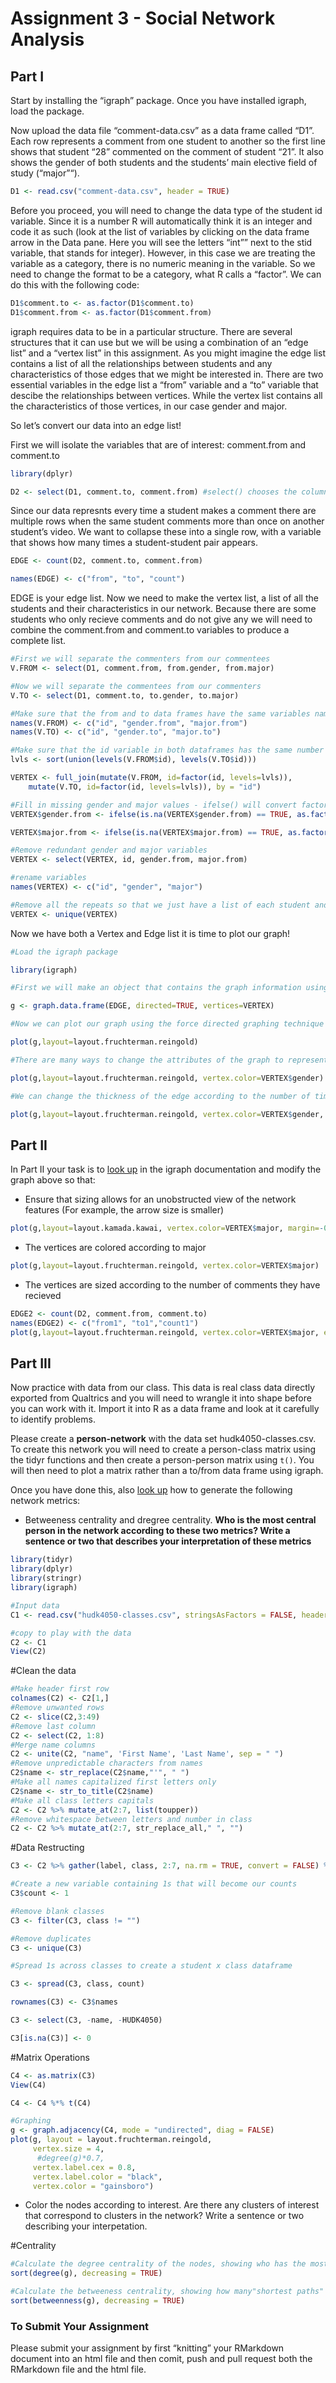 # Assignment 3 - Social Network Analysis

## Part I
Start by installing the "igraph" package. Once you have installed igraph, load the package.

Now upload the data file "comment-data.csv" as a data frame called "D1". Each row represents a comment from one student to another so the first line shows that student "28" commented on the comment of student "21". It also shows the gender of both students and the students' main elective field of study ("major"").

```r
D1 <- read.csv("comment-data.csv", header = TRUE)
```

Before you proceed, you will need to change the data type of the student id variable. Since it is a number R will automatically think it is an integer and code it as such (look at the list of variables by clicking on the data frame arrow in the Data pane. Here you will see the letters "int"" next to the stid variable, that stands for integer). However, in this case we are treating the variable as a category, there is no numeric meaning in the variable. So we need to change the format to be a category, what R calls a "factor". We can do this with the following code:

```r
D1$comment.to <- as.factor(D1$comment.to)
D1$comment.from <- as.factor(D1$comment.from)
```

igraph requires data to be in a particular structure. There are several structures that it can use but we will be using a combination of an "edge list" and a "vertex list" in this assignment. As you might imagine the edge list contains a list of all the relationships between students and any characteristics of those edges that we might be interested in. There are two essential variables in the edge list a "from" variable and a "to" variable that descibe the relationships between vertices. While the vertex list contains all the characteristics of those vertices, in our case gender and major.

So let's convert our data into an edge list!

First we will isolate the variables that are of interest: comment.from and comment.to

```r
library(dplyr)

D2 <- select(D1, comment.to, comment.from) #select() chooses the columns
```

Since our data represnts every time a student makes a comment there are multiple rows when the same student comments more than once on another student's video. We want to collapse these into a single row, with a variable that shows how many times a student-student pair appears.

```r

EDGE <- count(D2, comment.to, comment.from)

names(EDGE) <- c("from", "to", "count")

```

EDGE is your edge list. Now we need to make the vertex list, a list of all the students and their characteristics in our network. Because there are some students who only recieve comments and do not give any we will need to combine the comment.from and comment.to variables to produce a complete list.

```r
#First we will separate the commenters from our commentees
V.FROM <- select(D1, comment.from, from.gender, from.major)

#Now we will separate the commentees from our commenters
V.TO <- select(D1, comment.to, to.gender, to.major)

#Make sure that the from and to data frames have the same variables names
names(V.FROM) <- c("id", "gender.from", "major.from")
names(V.TO) <- c("id", "gender.to", "major.to")

#Make sure that the id variable in both dataframes has the same number of levels
lvls <- sort(union(levels(V.FROM$id), levels(V.TO$id)))

VERTEX <- full_join(mutate(V.FROM, id=factor(id, levels=lvls)),
    mutate(V.TO, id=factor(id, levels=lvls)), by = "id")

#Fill in missing gender and major values - ifelse() will convert factors to numerical values so convert to character
VERTEX$gender.from <- ifelse(is.na(VERTEX$gender.from) == TRUE, as.factor(as.character(VERTEX$gender.to)), as.factor(as.character(VERTEX$gender.from)))

VERTEX$major.from <- ifelse(is.na(VERTEX$major.from) == TRUE, as.factor(as.character(VERTEX$major.to)), as.factor(as.character(VERTEX$major.from)))

#Remove redundant gender and major variables
VERTEX <- select(VERTEX, id, gender.from, major.from)

#rename variables
names(VERTEX) <- c("id", "gender", "major")

#Remove all the repeats so that we just have a list of each student and their characteristics
VERTEX <- unique(VERTEX)

```

Now we have both a Vertex and Edge list it is time to plot our graph!

```r
#Load the igraph package

library(igraph)

#First we will make an object that contains the graph information using our two dataframes EDGE and VERTEX. Notice that we have made "directed = TRUE" - our graph is directed since comments are being given from one student to another.

g <- graph.data.frame(EDGE, directed=TRUE, vertices=VERTEX)

#Now we can plot our graph using the force directed graphing technique - our old friend Fruchertman-Reingold!

plot(g,layout=layout.fruchterman.reingold)

#There are many ways to change the attributes of the graph to represent different characteristics of the newtork. For example, we can color the nodes according to gender.

plot(g,layout=layout.fruchterman.reingold, vertex.color=VERTEX$gender)

#We can change the thickness of the edge according to the number of times a particular student has sent another student a comment.

plot(g,layout=layout.fruchterman.reingold, vertex.color=VERTEX$gender, edge.width=EDGE$count)

````

## Part II

In Part II your task is to [look up](http://igraph.org/r/) in the igraph documentation and modify the graph above so that:

* Ensure that sizing allows for an unobstructed view of the network features (For example, the arrow size is smaller)
```r

plot(g,layout=layout.kamada.kawai, vertex.color=VERTEX$major, margin=-0.2, edge.arrow.size = 0.5, edge.arrow.size = 0.5)

```

* The vertices are colored according to major
```r
plot(g,layout=layout.fruchterman.reingold, vertex.color=VERTEX$major)

```

* The vertices are sized according to the number of comments they have recieved
```r
EDGE2 <- count(D2, comment.from, comment.to)
names(EDGE2) <- c("from1", "to1","count1")
plot(g,layout=layout.fruchterman.reingold, vertex.color=VERTEX$major, edge.width=EDGE2$count1)
```


## Part III

Now practice with data from our class. This data is real class data directly exported from Qualtrics and you will need to wrangle it into shape before you can work with it. Import it into R as a data frame and look at it carefully to identify problems.

Please create a **person-network** with the data set hudk4050-classes.csv. To create this network you will need to create a person-class matrix using the tidyr functions and then create a person-person matrix using `t()`. You will then need to plot a matrix rather than a to/from data frame using igraph.

Once you have done this, also [look up](http://igraph.org/r/) how to generate the following network metrics:

* Betweeness centrality and dregree centrality. **Who is the most central person in the network according to these two metrics? Write a sentence or two that describes your interpretation of these metrics**
```r
library(tidyr)
library(dplyr)
library(stringr)
library(igraph)

#Input data
C1 <- read.csv("hudk4050-classes.csv", stringsAsFactors = FALSE, header = TRUE)

#copy to play with the data
C2 <- C1
View(C2)

```

#Clean the data
```r
#Make header first row
colnames(C2) <- C2[1,]
#Remove unwanted rows
C2 <- slice(C2,3:49)
#Remove last column
C2 <- select(C2, 1:8)
#Merge name columns
C2 <- unite(C2, "name", 'First Name', 'Last Name', sep = " ")
#Remove unpredictable characters from names
C2$name <- str_replace(C2$name,"'", " ")
#Make all names capitalized first letters only
C2$name <- str_to_title(C2$name)
#Make all class letters capitals
C2 <- C2 %>% mutate_at(2:7, list(toupper))
#Remove whitespace between letters and number in class
C2 <- C2 %>% mutate_at(2:7, str_replace_all," ", "")
```

#Data Restructing

```r
C3 <- C2 %>% gather(label, class, 2:7, na.rm = TRUE, convert = FALSE) %>% select(name, class)

#Create a new variable containing 1s that will become our counts
C3$count <- 1

#Remove blank classes
C3 <- filter(C3, class != "")

#Remove duplicates
C3 <- unique(C3)

#Spread 1s across classes to create a student x class dataframe

C3 <- spread(C3, class, count)

rownames(C3) <- C3$names

C3 <- select(C3, -name, -HUDK4050)

C3[is.na(C3)] <- 0


```
#Matrix Operations
```r

C4 <- as.matrix(C3)
View(C4)

C4 <- C4 %*% t(C4)

#Graphing
g <- graph.adjacency(C4, mode = "undirected", diag = FALSE)
plot(g, layout = layout.fruchterman.reingold,
     vertex.size = 4,
      #degree(g)*0.7,
     vertex.label.cex = 0.8,
     vertex.label.color = "black",
     vertex.color = "gainsboro")

```


* Color the nodes according to interest. Are there any clusters of interest that correspond to clusters in the network? Write a sentence or two describing your interpetation.

#Centrality
```r
#Calculate the degree centrality of the nodes, showing who has the most connections
sort(degree(g), decreasing = TRUE)

#Calculate the betweeness centrality, showing how many"shortest paths" pass through each node.
sort(betweenness(g), decreasing = TRUE)
```


### To Submit Your Assignment

Please submit your assignment by first "knitting" your RMarkdown document into an html file and then comit, push and pull request both the RMarkdown file and the html file.
